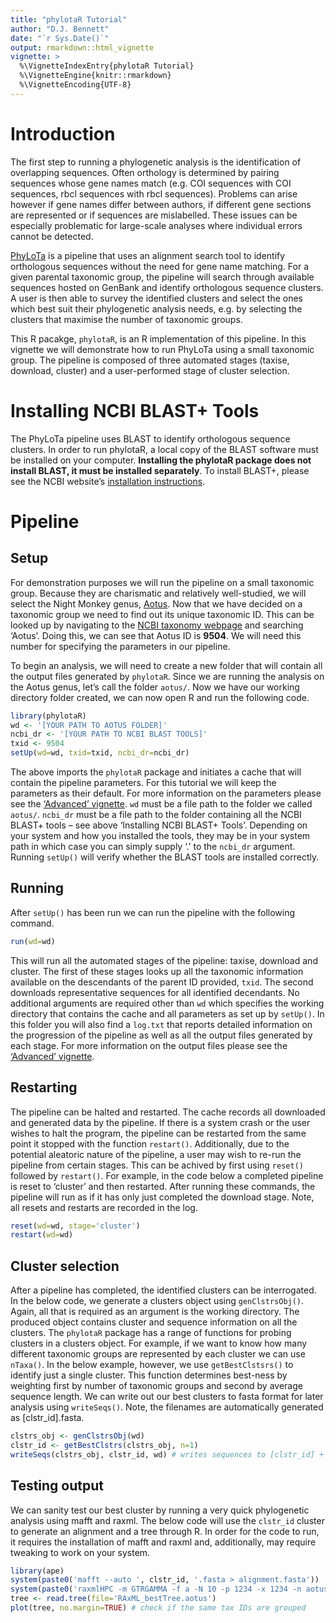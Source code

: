 ```yaml
---
title: "phylotaR Tutorial"
author: "D.J. Bennett"
date: "`r Sys.Date()`"
output: rmarkdown::html_vignette
vignette: >
  %\VignetteIndexEntry{phylotaR Tutorial}
  %\VignetteEngine{knitr::rmarkdown}
  %\VignetteEncoding{UTF-8}
---
```


# Introduction

The first step to running a phylogenetic analysis is the identification of overlapping sequences. Often orthology is determined by pairing sequences whose gene names match (e.g. COI sequences with COI sequences, rbcl sequences with rbcl sequences). Problems can arise however if gene names differ between authors, if different gene sections are represented or if sequences are mislabelled. These issues can be especially problematic for large-scale analyses where individual errors cannot be detected.

[PhyLoTa](https://www.ncbi.nlm.nih.gov/pubmed/18570030) is a pipeline that uses an alignment search tool to identify orthologous sequences without the need for gene name matching. For a given parental taxonomic group, the pipeline will search through available sequences hosted on GenBank and identify orthologous sequence clusters. A user is then able to survey the identified clusters and select the ones which best suit their phylogenetic analysis needs, e.g. by selecting the clusters that maximise the number of taxonomic groups.

This R pacakge, `phylotaR`, is an R implementation of this pipeline. In this vignette we will demonstrate how to run PhyLoTa using a small taxonomic group. The pipeline is composed of three automated stages (taxise, download, cluster) and a user-performed stage of cluster selection.


# Installing NCBI BLAST+ Tools

The PhyLoTa pipeline uses BLAST to identify orthologous sequence clusters. In order to run phylotaR, a local copy of the BLAST software must be installed on your computer. **Installing the phylotaR package does not install BLAST, it must be installed separately**. To install BLAST+, please see the NCBI website's [installation instructions](https://www.ncbi.nlm.nih.gov/books/NBK279671/).

# Pipeline

## Setup

For demonstration purposes we will run the pipeline on a small taxonomic group. Because they are charismatic and relatively well-studied, we will select the Night Monkey genus, [Aotus](https://www.ncbi.nlm.nih.gov/Taxonomy/Browser/wwwtax.cgi?mode=Info&id=9504). Now that we have decided on a taxonomic group we need to find out its unique taxonomic ID. This can be looked up by navigating to the [NCBI taxonomy webpage](https://www.ncbi.nlm.nih.gov/taxonomy) and searching 'Aotus'. Doing this, we can see that Aotus ID is **9504**. We will need this number for specifying the parameters in our pipeline.

To begin an analysis, we will need to create a new folder that will contain all the output files generated by `phylotaR`. Since we are running the analysis on the Aotus genus, let's call the folder `aotus/`. Now we have our working directory folder created, we can now open R and run the following code.

```r
library(phylotaR)
wd <- '[YOUR PATH TO AOTUS FOLDER]'
ncbi_dr <- '[YOUR PATH TO NCBI BLAST TOOLS]'
txid <- 9504
setUp(wd=wd, txid=txid, ncbi_dr=ncbi_dr)
```

The above imports the `phylotaR` package and initiates a cache that will contain the pipeline parameters. For this tutorial we will keep the parameters as their default. For more information on the parameters please see the ['Advanced' vignette](phylotaR-advanced.html). `wd` must be a file path to the folder we called `aotus/`. `ncbi_dr` must be a file path to the folder containing all the NCBI BLAST+ tools -- see above 'Installing NCBI BLAST+ Tools'. Depending on your system and how you installed the tools, they may be in your system path in which case you can simply supply '.' to the `ncbi_dr` argument. Running `setUp()` will verify whether the BLAST tools are installed correctly.

## Running

After `setUp()` has been run we can run the pipeline with the following command.

```r
run(wd=wd)
```

This will run all the automated stages of the pipeline: taxise, download and cluster. The first of these stages looks up all the taxonomic information available on the descendants of the parent ID provided, `txid`. The second downloads representative sequences for all identified decendants. No additional arguments are required other than `wd` which specifies the working directory that contains the cache and all parameters as set up by `setUp()`. In this folder you will also find a `log.txt` that reports detailed information on the progression of the pipeline as well as all the output files generated by each stage. For more information on the output files please see the ['Advanced' vignette](phylotaR-advanced.html).

## Restarting

The pipeline can be halted and restarted. The cache records all downloaded and generated data by the pipeline. If there is a system crash or the user wishes to halt the program, the pipeline can be restarted from the same point it stopped with the function `restart()`. Additionally, due to the potential aleatoric nature of the pipeline, a user may wish to re-run the pipeline from certain stages. This can be achived by first using `reset()` followed by `restart()`. For example, in the code below a completed pipeline is reset to 'cluster' and then restarted. After running these commands, the pipeline will run as if it has only just completed the download stage. Note, all resets and restarts are recorded in the log.

```r
reset(wd=wd, stage='cluster')
restart(wd=wd)
```

## Cluster selection

After a pipeline has completed, the identified clusters can be interrogated. In the below code, we generate a clusters object using `genClstrsObj()`. Again, all that is required as an argument is the working directory. The produced object contains cluster and sequence information on all the clusters. The `phylotaR` package has a range of functions for probing clusters in a clusters object. For example, if we want to know how many different taxonomic groups are represented by each cluster we can use `nTaxa()`. In the below example, however, we use `getBestClstsrs()` to identify just a single cluster. This function determines best-ness by weighting first by number of taxonomic groups and second by average sequence length. We can write out our best clusters to fasta format for later analysis using `writeSeqs()`. Note, the filenames are automatically generated as [clstr_id].fasta.

```r
clstrs_obj <- genClstrsObj(wd)
clstr_id <- getBestClstrs(clstrs_obj, n=1)
writeSeqs(clstrs_obj, clstr_id, wd) # writes sequences to [clstr_id] + .fasta
```

## Testing output

We can sanity test our best cluster by running a very quick phylogenetic analysis using mafft and raxml. The below code will use the `clstr_id` cluster to generate an alignment and a tree through R. In order for the code to run, it requires the installation of mafft and raxml and, additionally, may require tweaking to work on your system.

```r
library(ape)
system(paste0('mafft --auto ', clstr_id, '.fasta > alignment.fasta'))
system(paste0('raxmlHPC -m GTRGAMMA -f a -N 10 -p 1234 -x 1234 -n aotus -s alignment.fasta'))
tree <- read.tree(file='RAxML_bestTree.aotus')
plot(tree, no.margin=TRUE) # check if the same tax IDs are grouped
```

